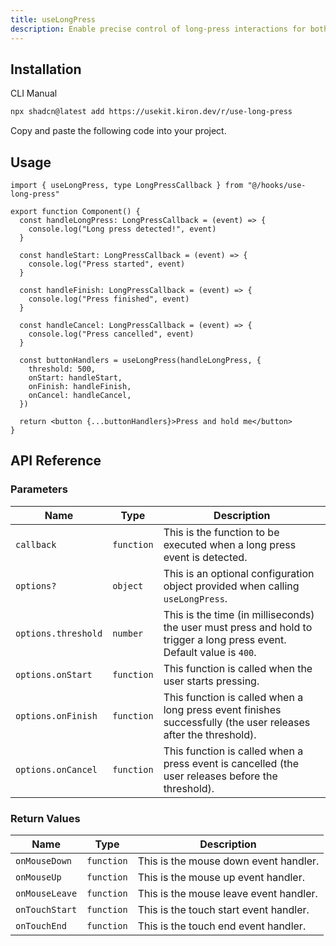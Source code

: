 ```yaml
---
title: useLongPress
description: Enable precise control of long-press interactions for both touch and mouse events with useLongPress.
---
```


<ComponentPreview name="use-long-press-demo" />

## Installation

<Tabs defaultValue="cli">

<TabsList>
  <TabsTrigger value="cli">CLI</TabsTrigger>
  <TabsTrigger value="manual">Manual</TabsTrigger>
</TabsList>

<TabsContent value="cli">

```bash
npx shadcn@latest add https://usekit.kiron.dev/r/use-long-press
```

</TabsContent>

<TabsContent value="manual">

<Steps>

<Step>Copy and paste the following code into your project.</Step>

<ComponentSource name="use-long-press" />

</Steps>

</TabsContent>

</Tabs>

## Usage

```tsx {1, 20-25}
import { useLongPress, type LongPressCallback } from "@/hooks/use-long-press"

export function Component() {
  const handleLongPress: LongPressCallback = (event) => {
    console.log("Long press detected!", event)
  }

  const handleStart: LongPressCallback = (event) => {
    console.log("Press started", event)
  }

  const handleFinish: LongPressCallback = (event) => {
    console.log("Press finished", event)
  }

  const handleCancel: LongPressCallback = (event) => {
    console.log("Press cancelled", event)
  }

  const buttonHandlers = useLongPress(handleLongPress, {
    threshold: 500,
    onStart: handleStart,
    onFinish: handleFinish,
    onCancel: handleCancel,
  })

  return <button {...buttonHandlers}>Press and hold me</button>
}
```

## API Reference

### Parameters

| Name                | Type       | Description                                                                                                            |
| ------------------- | ---------- | ---------------------------------------------------------------------------------------------------------------------- |
| `callback`          | `function` | This is the function to be executed when a long press event is detected.                                               |
| `options?`          | `object`   | This is an optional configuration object provided when calling `useLongPress`.                                         |
| `options.threshold` | `number`   | This is the time (in milliseconds) the user must press and hold to trigger a long press event. Default value is `400`. |
| `options.onStart`   | `function` | This function is called when the user starts pressing.                                                                 |
| `options.onFinish`  | `function` | This function is called when a long press event finishes successfully (the user releases after the threshold).         |
| `options.onCancel`  | `function` | This function is called when a press event is cancelled (the user releases before the threshold).                      |

### Return Values

| Name           | Type       | Description                            |
| -------------- | ---------- | -------------------------------------- |
| `onMouseDown`  | `function` | This is the mouse down event handler.  |
| `onMouseUp`    | `function` | This is the mouse up event handler.    |
| `onMouseLeave` | `function` | This is the mouse leave event handler. |
| `onTouchStart` | `function` | This is the touch start event handler. |
| `onTouchEnd`   | `function` | This is the touch end event handler.   |
